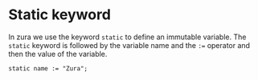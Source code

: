# Static keyword 
In zura we use the keyword `static` to define an immutable variable. The `static` keyword is followed by the variable 
name and the `:=` operator and then the value of the variable. 

```zura
static name := "Zura";
```
